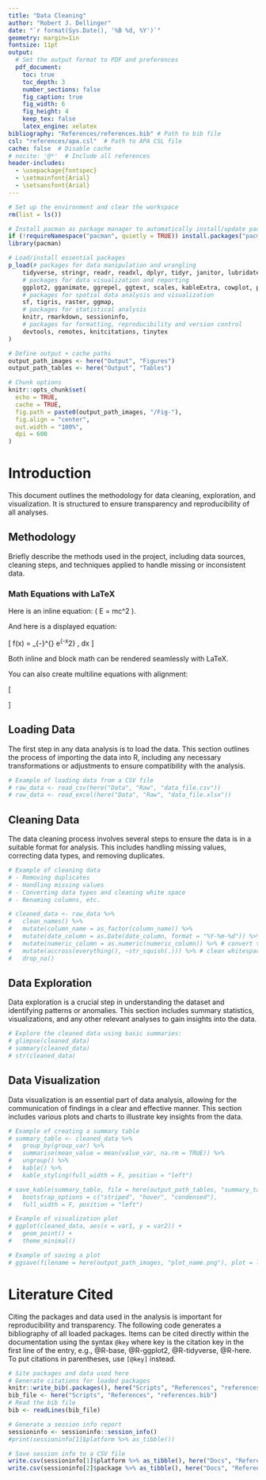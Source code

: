 ```yaml
---
title: "Data Cleaning"
author: "Robert J. Dellinger"
date: "`r format(Sys.Date(), '%B %d, %Y')`"
geometry: margin=1in
fontsize: 11pt
output:
  # Set the output format to PDF and preferences
  pdf_document:
    toc: true
    toc_depth: 3
    number_sections: false
    fig_caption: true
    fig_width: 6
    fig_height: 4
    keep_tex: false
    latex_engine: xelatex
bibliography: "References/references.bib" # Path to bib file
csl: "references/apa.csl"  # Path to APA CSL file
cache: false  # Disable cache 
# nocite: '@*'  # Include all references
header-includes:
  - \usepackage{fontspec}
  - \setmainfont{Arial}  
  - \setsansfont{Arial}
---
```


```r

# Set up the environment and clear the workspace
rm(list = ls())

# Install pacman as package manager to automatically install/update packages
if (!requireNamespace("pacman", quietly = TRUE)) install.packages("pacman")
library(pacman)

# Load/install essential packages
p_load(# packages for data manipulation and wrangling
    tidyverse, stringr, readr, readxl, dplyr, tidyr, janitor, lubridate, glue, purrr, here,
    # packages for data visualization and reporting
    ggplot2, gganimate, ggrepel, ggtext, scales, kableExtra, cowplot, patchwork, plotly, 
    # packages for spatial data analysis and visualization
    sf, tigris, raster, ggmap,
    # packages for statistical analysis
    knitr, rmarkdown, sessioninfo, 
    # packages for formatting, reproducibility and version control
    devtools, remotes, knitcitations, tinytex
)

# Define output + cache paths
output_path_images <- here("Output", "Figures")
output_path_tables <- here("Output", "Tables")

# Chunk options
knitr::opts_chunk$set(
  echo = TRUE,
  cache = TRUE,
  fig.path = paste0(output_path_images, "/Fig-"),
  fig.align = "center",
  out.width = "100%",
  dpi = 600
)
```

# Introduction

This document outlines the methodology for data cleaning, exploration, and visualization. It is structured to ensure transparency and reproducibility of all analyses.

## Methodology

Briefly describe the methods used in the project, including data sources, cleaning steps, and techniques applied to handle missing or inconsistent data.

### Math Equations with LaTeX

Here is an inline equation: \( E = mc^2 \).

And here is a displayed equation:

\[
f(x) = \int_{-\infty}^{\infty} e^{-x^2} \, dx
\]

Both inline and block math can be rendered seamlessly with LaTeX.

You can also create multiline equations with alignment:

\[
\begin{aligned}
a &= b + c \\
d &= e + f
\end{aligned}
\]

## Loading Data

The first step in any data analysis is to load the data. This section outlines the process of importing the data into R, including any necessary transformations or adjustments to ensure compatibility with the analysis.


```r

# Example of loading data from a CSV file
# raw_data <- read_csv(here("Data", "Raw", "data_file.csv"))
# raw_data <- read_excel(here("Data", "Raw", "data_file.xlsx"))

```

## Cleaning Data 

The data cleaning process involves several steps to ensure the data is in a suitable format for analysis. This includes handling missing values, correcting data types, and removing duplicates.

```r

# Example of cleaning data
# - Removing duplicates
# - Handling missing values
# - Converting data types and cleaning white space
# - Renaming columns, etc.

# cleaned_data <- raw_data %>%
#   clean_names() %>%
#   mutate(column_name = as_factor(column_name)) %>% 
#   mutate(date_column = as.Date(date_column, format = "%Y-%m-%d")) %>% # convert to date
#   mutate(numeric_column = as.numeric(numeric_column)) %>% # convert to numeric
#   mutate(accross(everything(), ~str_squish(.))) %>% # clean whitespace
#   drop_na()

```

## Data Exploration

Data exploration is a crucial step in understanding the dataset and identifying patterns or anomalies. This section includes summary statistics, visualizations, and any other relevant analyses to gain insights into the data.


```r

# Explore the cleaned data using basic summaries:
# glimpse(cleaned_data)
# summary(cleaned_data)
# str(cleaned_data)

```

## Data Visualization

Data visualization is an essential part of data analysis, allowing for the communication of findings in a clear and effective manner. This section includes various plots and charts to illustrate key insights from the data.


```r

# Example of creating a summary table 
# summary_table <- cleaned_data %>%
#   group_by(group_var) %>%
#   summarise(mean_value = mean(value_var, na.rm = TRUE)) %>%
#   ungroup() %>%
#   kable() %>%
#   kable_styling(full_width = F, position = "left") 

# save_kable(summary_table, file = here(output_path_tables, "summary_table.html"),
#   bootstrap_options = c("striped", "hover", "condensed"),
#   full_width = F, position = "left")


```


```r

# Example of visualization plot
# ggplot(cleaned_data, aes(x = var1, y = var2)) +
#   geom_point() +
#   theme_minimal()

# Example of saving a plot
# ggsave(filename = here(output_path_images, "plot_name.png"), plot = last_plot(), width = 6, height = 4)

```

# Literature Cited

Citing the packages and data used in the analysis is important for reproducibility and transparency. The following code generates a bibliography of all loaded packages. Items can be cited directly within the documentation using the syntax `@key` where key is the citation key in the first line of the entry, e.g., @R-base, @R-ggplot2, @R-tidyverse, @R-here. To put citations in parentheses, use `[@key]` instead. 


```r

# Site packages and data used here 
# Generate citations for loaded packages
knitr::write_bib(.packages(), here("Scripts", "References", "references.bib"))
bib_file <- here("Scripts", "References", "references.bib")
# Read the bib file
bib <- readLines(bib_file)

# Generate a session info report
sessioninfo <- sessioninfo::session_info()
#print(sessioninfo[1]$platform %>% as_tibble())

# Save session info to a CSV file
write.csv(sessioninfo[1]$platform %>% as_tibble(), here("Docs", "References", "session_info.csv"))
write.csv(sessioninfo[2]$package %>% as_tibble(), here("Docs", "References", "session_info_packages.csv"))

```


